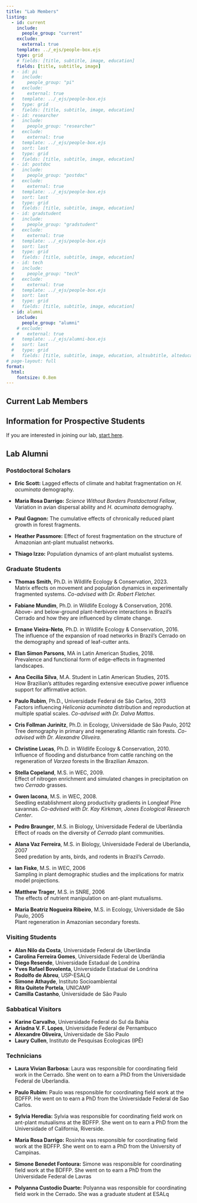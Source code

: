 ```yaml
---
title: "Lab Members"
listing:
  - id: current
    include: 
      people_group: "current"
    exclude:
      external: true
    template: ../_ejs/people-box.ejs
    type: grid
    # fields: [title, subtitle, image, education]
    fields: [title, subtitle, image]
  # - id: pi
  #   include:
  #     people_group: "pi"
  #   exclude:
  #     external: true
  #   template: ../_ejs/people-box.ejs
  #   type: grid
  #   fields: [title, subtitle, image, education]
  # - id: researcher
  #   include: 
  #     people_group: "researcher"
  #   exclude:
  #     external: true
  #   template: ../_ejs/people-box.ejs
  #   sort: last
  #   type: grid
  #   fields: [title, subtitle, image, education]
  # - id: postdoc
  #   include: 
  #     people_group: "postdoc"
  #   exclude:
  #     external: true
  #   template: ../_ejs/people-box.ejs
  #   sort: last    
  #   type: grid
  #   fields: [title, subtitle, image, education]
  # - id: gradstudent
  #   include: 
  #     people_group: "gradstudent"
  #   exclude:
  #     external: true
  #   template: ../_ejs/people-box.ejs
  #   sort: last
  #   type: grid
  #   fields: [title, subtitle, image, education]
  # - id: tech
  #   include:
  #     people_group: "tech"
  #   exclude:
  #     external: true
  #   template: ../_ejs/people-box.ejs
  #   sort: last
  #   type: grid
  #   fields: [title, subtitle, image, education]
  - id: alumni
    include:
      people_group: "alumni"
    # exclude:
    #   external: true
  #   template: ../_ejs/alumni-box.ejs
  #   sort: last
  #   type: grid
  #   fields: [title, subtitle, image, education, altsubtitle, alteducation]
# page-layout: full
format:
  html: 
    fontsize: 0.8em
---
```


## Current Lab Members

::: {#current}
:::

## Information for Prospective Students

If you are interested in joining our lab, [start here](prospectives.qmd).

<!-- ::: sand-background -->
<!-- ## Principal Investigator -->

<!-- ::: {#pi} -->

<!-- ::: -->

<!-- :::{.sand-background} -->

<!-- ## Research Scientists -->

<!-- ::: {#researcher} -->

<!-- ::: -->

<!-- ::: -->

<!-- :::{.sand-background} -->

<!-- ## Postdoctoral Fellows -->

<!-- ::: {#postdoc} -->

<!-- ::: -->

<!-- :::{.sand-background} -->

<!-- ## Graduate Students -->

<!-- ::: {#gradstudent} -->

<!-- ::: -->

<!-- ::: -->

<!-- :::{.sand-background} -->

<!-- ## Post Baccalaureate Researchers -->

<!-- ::: {#post-bac} -->

<!-- ::: -->

<!-- :::{.sand-background} -->

## Lab Alumni

<!-- ::: {#alumni} -->
<!-- ::: -->

### Postdoctoral Scholars  

- **Eric Scott:** Lagged effects of climate and habitat fragmentation on *H. acuminata* demography.  

- **Maria Rosa Darrigo:** *Science Without Borders Postdoctoral Fellow*, Variation in avian dispersal ability and *H. acuminata* demography. 

- **Paul Gagnon:** The cumulative effects of chronically reduced plant growth in forest fragments. 
 
- **Heather Passmore:** Effect of forest fragmentation on the structure of Amazonian ant-plant mutualist networks. 
 
- **Thiago Izzo:** Population dynamics of ant-plant mutualist systems.  

### Graduate Students

- **Thomas Smith**, Ph.D. in Wildlife Ecology & Conservation, 2023.  
Matrix effects on movement and population dynamics in experimentally fragmented systems. _Co-advised with Dr. Robert Fletcher._

- **Fabiane Mundim**, Ph.D. in Wildlife Ecology & Conservation, 2016.  
Above- and below-ground plant-herbivore interactions in Brazil's Cerrado and how they are influenced by climate change. 

- **Ernane Vieira-Neto**, Ph.D. in Wildlife Ecology & Conservation, 2016.    
The influence of the expansion of road networks in Brazil's Cerrado on the demography and spread of leaf-cutter ants.

- **Elan Simon Parsons**, MA in Latin American Studies, 2018.  
Prevalence and functional form of edge-effects in fragmented landscapes.

- **Ana Cecilia Silva**, M.A. Student in Latin American Studies, 2015.  
How Brazilian’s attitudes regarding extensive executive power influence support for affirmative action.

- **Paulo Rubim**, Ph.D., Universidade Federal de São Carlos, 2013  
Factors influencing _Heliconia acuminata_ distribution and reproduction at multiple spatial scales. _Co-advised with Dr. Dalva Mattos_.

- **Cris Follman Jurinitz**, Ph.D. in Ecology, Universidade de São Paulo, 2012  
Tree demography in primary and regenerating Atlantic rain forests. _Co-advised with Dr. Alexandre Oliveira._

- **Christine Lucas**, Ph.D. in Wildlife Ecology & Conservation, 2010.
Influence of flooding and disturbance from cattle ranching on the regeneration of _Varzea_ forests in the Brazilian Amazon. 

- **Stella Copeland**, M.S. in WEC, 2009.  
Effect of nitrogen enrichment and simulated changes in precipitation on two _Cerrado_ grasses. 

- **Gwen Iacona**, M.S. in WEC, 2008.  
Seedling establishment along productivity gradients in Longleaf Pine savannas. _Co-advised with Dr. Kay Kirkman, Jones Ecological Research Center_. 

- **Pedro Braunger**, M.S. in Biology, Universidade Federal de Uberlândia  
Effect of roads on the diversity of _Cerrado_ plant communities. 

- **Alana Vaz Ferreira**, M.S. in Biology, Universidade Federal de Uberlandia, 2007  
Seed predation by ants, birds, and rodents in Brazil’s _Cerrado_. 

- **Ian Fiske**, M.S. in WEC, 2006  
Sampling in plant demographic studies and the implications for matrix model projections.

- **Matthew Trager**, M.S. in SNRE, 2006  
The effects of nutrient manipulation on ant-plant mutualisms. 

- **Maria Beatriz Nogueira Ribeiro**, M.S. in Ecology, Universidade de São Paulo, 2005  
Plant regeneration in Amazonian secondary forests. 


### Visiting Students

- **Alan Nilo da Costa**, Universidade Federal de Uberlândia  
- **Carolina Ferreira Gomes**, Universidade Federal de Uberlândia   
- **Diego Resende**, Universidade Estadual de Londrina  
- **Yves Rafael Bovolenta**, Universidade Estadual de Londrina  
- **Rodolfo de Abreu**, USP-ESALQ  
- **Simone Athayde**, Instituto Socioambiental  
- **Rita Quitete Portela**, UNICAMP  
- **Camilla Castanho**, Universidade de São Paulo  

### Sabbatical Visitors

- **Karine Carvalho**, Universidade Federal do Sul da Bahia  
- **Ariadna V. F. Lopes**, Universidade Federal de Pernambuco  
- **Alexandre Oliveira,** Universidade de São Paulo  
- **Laury Cullen**, Instituto de Pesquisas Ecologicas (IPÊ)  

### Technicians

- **Laura Vivian Barbosa:** Laura was responsible for coordinating field work in the Cerrado. She went on to earn a PhD from the Universidade Federal de Uberlandia.

- **Paulo Rubim:** Paulo was responsible for coordinating field work at the BDFFP. He went on to earn a PhD from the Universidade Federal de Sao Carlos.

- **Sylvia Heredia:** Sylvia was responsible for coordinating field work on ant-plant mutualisms at the BDFFP. She went on to earn a PhD from the Universidade of California, Riverside.

- **Maria Rosa Darrigo:** Rosinha was responsible for coordinating field work at the BDFFP. She went on to earn a PhD from the University of Campinas.

- **Simone Benedet Fontoura:** Simone was responsible for coordinating field work at the BDFFP. She went on to earn a PhD from the Universidade Federal de Lavras

- **Polyanna Custodio Duarte:** Polyanna was responsible for coordinating field work in the Cerrado. She was a graduate student at ESALq


<!-- ::: -->
<!-- :::{.sand-background} -->
